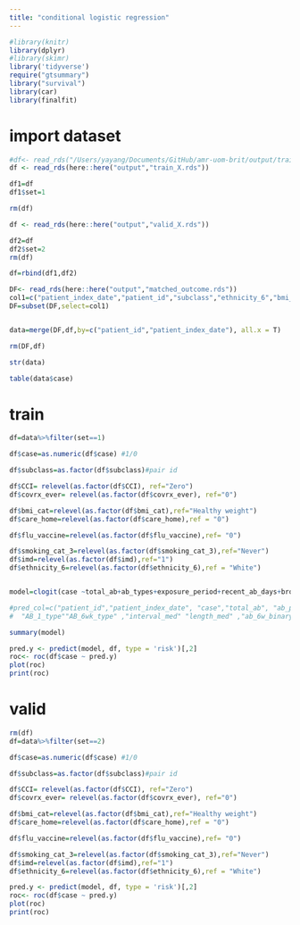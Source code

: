 ```yaml
---
title: "conditional logistic regression"
---
```


```r
#library(knitr)
library(dplyr)
#library(skimr)
library('tidyverse')
require("gtsummary")
library("survival")
library(car)
library(finalfit)
```

# import dataset
```r
#df<- read_rds("/Users/yayang/Documents/GitHub/amr-uom-brit/output/train_X.rds")
df <- read_rds(here::here("output","train_X.rds"))

df1=df
df1$set=1

rm(df)

df <- read_rds(here::here("output","valid_X.rds"))

df2=df
df2$set=2
rm(df)

df=rbind(df1,df2)
```

```r
DF<- read_rds(here::here("output","matched_outcome.rds"))
col1=c("patient_index_date","patient_id","subclass","ethnicity_6","bmi_cat","CCI","smoking_cat_3","imd","care_home","covrx_ever","flu_vaccine")
DF=subset(DF,select=col1)


data=merge(DF,df,by=c("patient_id","patient_index_date"), all.x = T)

rm(DF,df)

str(data)

table(data$case)
```


# train
```r
df=data%>%filter(set==1)

df$case=as.numeric(df$case) #1/0

df$subclass=as.factor(df$subclass)#pair id

df$CCI= relevel(as.factor(df$CCI), ref="Zero")
df$covrx_ever= relevel(as.factor(df$covrx_ever), ref="0")

df$bmi_cat=relevel(as.factor(df$bmi_cat),ref="Healthy weight")
df$care_home=relevel(as.factor(df$care_home),ref = "0")

df$flu_vaccine=relevel(as.factor(df$flu_vaccine),ref= "0")

df$smoking_cat_3=relevel(as.factor(df$smoking_cat_3),ref="Never")
df$imd=relevel(as.factor(df$imd),ref="1")
df$ethnicity_6=relevel(as.factor(df$ethnicity_6),ref = "White")


model=clogit(case ~total_ab+ab_types+exposure_period+recent_ab_days+broad_prop+interval_mean+interval_CV+length_mean+length_CV+prescribe_time_0+ CCI + covrx_ever + bmi_cat + care_home + flu_vaccine + smoking_cat_3 + imd+ ethnicity_6 + strata(subclass),df) 

#pred_col=c("patient_id","patient_index_date", "case","total_ab", "ab_prescriptions","ab_types","prescribe_times","exposure_period"  ,"recent_ab_days", "broad_prop" ,"broad_ab_prescriptions",  "interval_mean" , "interval_sd" , "interval_CV","length_mean", "length_sd", "length_CV", "prescribe_time_0","prescribe_time_1","prescribe_time_2","prescribe_time_3",col)
#  "AB_1_type""AB_6wk_type" ,"interval_med" "length_med" ,"ab_6w_binary" , "AB_6wk"

summary(model)

pred.y <- predict(model, df, type = 'risk')[,2]
roc<- roc(df$case ~ pred.y)
plot(roc)
print(roc)
```


# valid
```r
rm(df)
df=data%>%filter(set==2)

df$case=as.numeric(df$case) #1/0

df$subclass=as.factor(df$subclass)#pair id

df$CCI= relevel(as.factor(df$CCI), ref="Zero")
df$covrx_ever= relevel(as.factor(df$covrx_ever), ref="0")

df$bmi_cat=relevel(as.factor(df$bmi_cat),ref="Healthy weight")
df$care_home=relevel(as.factor(df$care_home),ref = "0")

df$flu_vaccine=relevel(as.factor(df$flu_vaccine),ref= "0")

df$smoking_cat_3=relevel(as.factor(df$smoking_cat_3),ref="Never")
df$imd=relevel(as.factor(df$imd),ref="1")
df$ethnicity_6=relevel(as.factor(df$ethnicity_6),ref = "White")


```

```r

pred.y <- predict(model, df, type = 'risk')[,2]
roc<- roc(df$case ~ pred.y)
plot(roc)
print(roc)
```